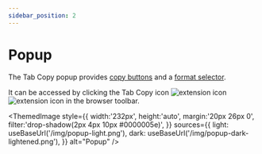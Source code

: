 ```yaml
---
sidebar_position: 2
---
```



# Popup

The Tab Copy popup provides [copy buttons](./copy-buttons) and a [format selector](./format-selector).

It can be accessed by clicking the Tab Copy icon ![extension icon](/img/logo-outline-black.png#light-mode-only)![extension icon](/img/logo-outline-white.png#dark-mode-only) in the browser toolbar.

<ThemedImage
  style={{
    width:'232px',
    height:'auto',
    margin:'20px 26px 0',
    filter:'drop-shadow(2px 4px 10px #0000005e)',
  }}
  sources={{
    light: useBaseUrl('/img/popup-light.png'),
    dark: useBaseUrl('/img/popup-dark-lightened.png'),
  }}
  alt="Popup"
/>
